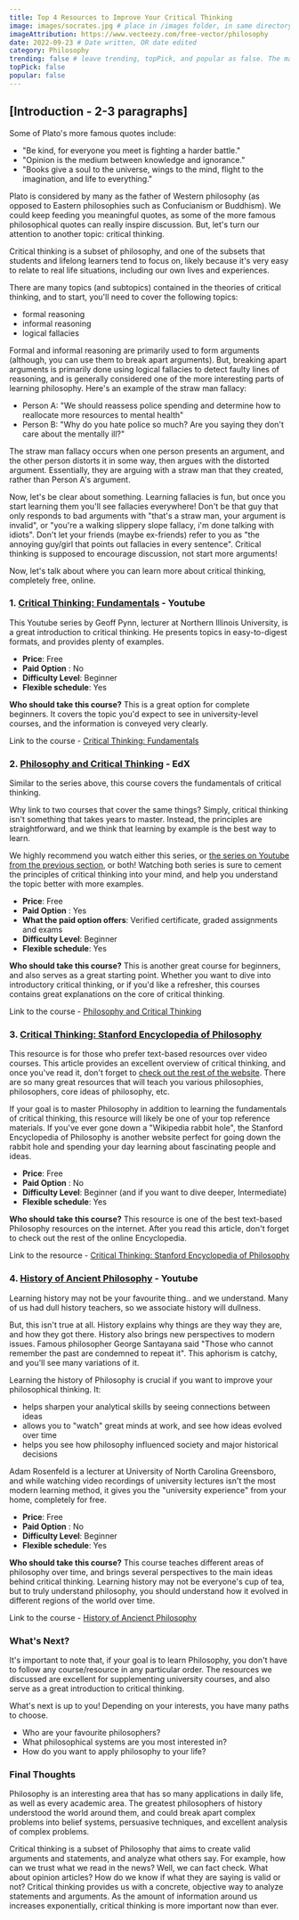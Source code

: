 ```yaml
---
title: Top 4 Resources to Improve Your Critical Thinking
image: images/socrates.jpg # place in /images folder, in same directory
imageAttribution: https://www.vecteezy.com/free-vector/philosophy
date: 2022-09-23 # Date written, OR date edited
category: Philosophy
trending: false # leave trending, topPick, and popular as false. The maintainers typically decide this :)
topPick: false
popular: false
---
```


## [Introduction - 2-3 paragraphs]

Some of Plato's more famous quotes include:

- "Be kind, for everyone you meet is fighting a harder battle."
- "Opinion is the medium between knowledge and ignorance."
- "Books give a soul to the universe, wings to the mind, flight to the imagination, and life to everything."<!--truncate-->

Plato is considered by many as the father of Western philosophy (as opposed to Eastern philosophies such as Confucianism or Buddhism). We could keep feeding you meaningful quotes, as some of the more famous philosophical quotes can really inspire discussion. But, let's turn our attention to another topic: critical thinking.

Critical thinking is a subset of philosophy, and one of the subsets that students and lifelong learners tend to focus on, likely because it's very easy to relate to real life situations, including our own lives and experiences.

There are many topics (and subtopics) contained in the theories of critical thinking, and to start, you'll need to cover the following topics:

- formal reasoning
- informal reasoning
- logical fallacies

Formal and informal reasoning are primarily used to form arguments (although, you can use them to break apart arguments). But, breaking apart arguments is primarily done using logical fallacies to detect faulty lines of reasoning, and is generally considered one of the more interesting parts of learning philosophy. Here's an example of the straw man fallacy:

- Person A: "We should reassess police spending and determine how to reallocate more resources to mental health"
- Person B: "Why do you hate police so much? Are you saying they don't care about the mentally ill?"

The straw man fallacy occurs when one person presents an argument, and the other person distorts it in some way, then argues with the distorted argument. Essentially, they are arguing with a straw man that they created, rather than Person A's argument.

Now, let's be clear about something. Learning fallacies is fun, but once you start learning them you'll see fallacies everywhere! Don't be that guy that only responds to bad arguments with "that's a straw man, your argument is invalid", or "you're a walking slippery slope fallacy, i'm done talking with idiots". Don't let your friends (maybe ex-friends) refer to you as "the annoying guy/girl that points out fallacies in every sentence". Critical thinking is supposed to encourage discussion, not start more arguments!

Now, let's talk about where you can learn more about critical thinking, completely free, online.

### 1. [Critical Thinking: Fundamentals](https://www.youtube.com/watch?v=Cum3k-Wglfw&list=PLtKNX4SfKpzX_bhh4LOEWEGy3pkLmFDmk) - Youtube

This Youtube series by Geoff Pynn, lecturer at Northern Illinois University, is a great introduction to critical thinking. He presents topics in easy-to-digest formats, and provides plenty of examples.

- **Price**: Free
- **Paid Option** : No
- **Difficulty Level**: Beginner
- **Flexible schedule**: Yes

**Who should take this course?** This is a great option for complete beginners. It covers the topic you'd expect to see in university-level courses, and the information is conveyed very clearly.

Link to the course - [Critical Thinking: Fundamentals](https://www.youtube.com/watch?v=Cum3k-Wglfw&list=PLtKNX4SfKpzX_bhh4LOEWEGy3pkLmFDmk)

### 2. [Philosophy and Critical Thinking](https://www.edx.org/course/philosophy-and-critical-thinking) - EdX

Similar to the series above, this course covers the fundamentals of critical thinking.

Why link to two courses that cover the same things? Simply, critical thinking isn't something that takes years to master. Instead, the principles are straightforward, and we think that learning by example is the best way to learn.

We highly recommend you watch either this series, or [the series on Youtube from the previous section](https://www.youtube.com/watch?v=Cum3k-Wglfw&list=PLtKNX4SfKpzX_bhh4LOEWEGy3pkLmFDmk), or both! Watching both series is sure to cement the principles of critical thinking into your mind, and help you understand the topic better with more examples.

- **Price**: Free
- **Paid Option** : Yes
- **What the paid option offers**: Verified certificate, graded assignments and exams
- **Difficulty Level**: Beginner
- **Flexible schedule**: Yes

**Who should take this course?** This is another great course for beginners, and also serves as a great starting point. Whether you want to dive into introductory critical thinking, or if you'd like a refresher, this courses contains great explanations on the core of critical thinking.

Link to the course - [Philosophy and Critical Thinking](https://www.edx.org/course/philosophy-and-critical-thinking)

### 3. [Critical Thinking: Stanford Encyclopedia of Philosophy](https://plato.stanford.edu/entries/critical-thinking/)

This resource is for those who prefer text-based resources over video courses. This article provides an excellent overview of critical thinking, and once you've read it, don't forget to [check out the rest of the website](https://plato.stanford.edu/contents.html). There are so many great resources that will teach you various philosophies, philosophers, core ideas of philosophy, etc.

If your goal is to master Philosophy in addition to learning the fundamentals of critical thinking, this resource will likely be one of your top reference materials. If you've ever gone down a "Wikipedia rabbit hole", the Stanford Encyclopedia of Philosophy is another website perfect for going down the rabbit hole and spending your day learning about fascinating people and ideas.

- **Price**: Free
- **Paid Option** : No
- **Difficulty Level**: Beginner (and if you want to dive deeper, Intermediate)
- **Flexible schedule**: Yes

**Who should take this course?** This resource is one of the best text-based Philosophy resources on the internet. After you read this article, don't forget to check out the rest of the online Encyclopedia.

Link to the resource - [Critical Thinking: Stanford Encyclopedia of Philosophy](https://plato.stanford.edu/entries/critical-thinking/)

### 4. [History of Ancient Philosophy](https://www.youtube.com/playlist?list=PLSvsx8116eZjRuC0qaZ5UEhybCsYpA-1j) - Youtube

Learning history may not be your favourite thing.. and we understand. Many of us had dull history teachers, so we associate history will dullness.

But, this isn't true at all. History explains why things are they way they are, and how they got there. History also brings new perspectives to modern issues. Famous philosopher George Santayana said "Those who cannot remember the past are condemned to repeat it". This aphorism is catchy, and you'll see many variations of it.

Learning the history of Philosophy is crucial if you want to improve your philosophical thinking. It:

- helps sharpen your analytical skills by seeing connections between ideas
- allows you to "watch" great minds at work, and see how ideas evolved over time
- helps you see how philosophy influenced society and major historical decisions

Adam Rosenfeld is a lecturer at University of North Carolina Greensboro, and while watching video recordings of university lectures isn't the most modern learning method, it gives you the "university experience" from your home, completely for free.

- **Price**: Free
- **Paid Option** : No
- **Difficulty Level**: Beginner
- **Flexible schedule**: Yes

**Who should take this course?** This course teaches different areas of philosophy over time, and brings several perspectives to the main ideas behind critical thinking. Learning history may not be everyone's cup of tea, but to truly understand philosophy, you should understand how it evolved in different regions of the world over time.

Link to the course - [History of Ancienct Philosophy](https://www.youtube.com/playlist?list=PLSvsx8116eZjRuC0qaZ5UEhybCsYpA-1j)

### What's Next?

It's important to note that, if your goal is to learn Philosophy, you don't have to follow any course/resource in any particular order. The resources we discussed are excellent for supplementing university courses, and also serve as a great introduction to critical thinking.

What's next is up to you! Depending on your interests, you have many paths to choose.

- Who are your favourite philosophers?
- What philosophical systems are you most interested in?
- How do you want to apply philosophy to your life?

### Final Thoughts

Philosophy is an interesting area that has so many applications in daily life, as well as every academic area. The greatest philosophers of history understood the world around them, and could break apart complex problems into belief systems, persuasive techniques, and excellent analysis of complex problems.

Critical thinking is a subset of Philosophy that aims to create valid arguments and statements, and analyze what others say. For example, how can we trust what we read in the news? Well, we can fact check. What about opinion articles? How do we know if what they are saying is valid or not? Critical thinking provides us with a concrete, objective way to analyze statements and arguments. As the amount of information around us increases exponentially, critical thinking is more important now than ever.
